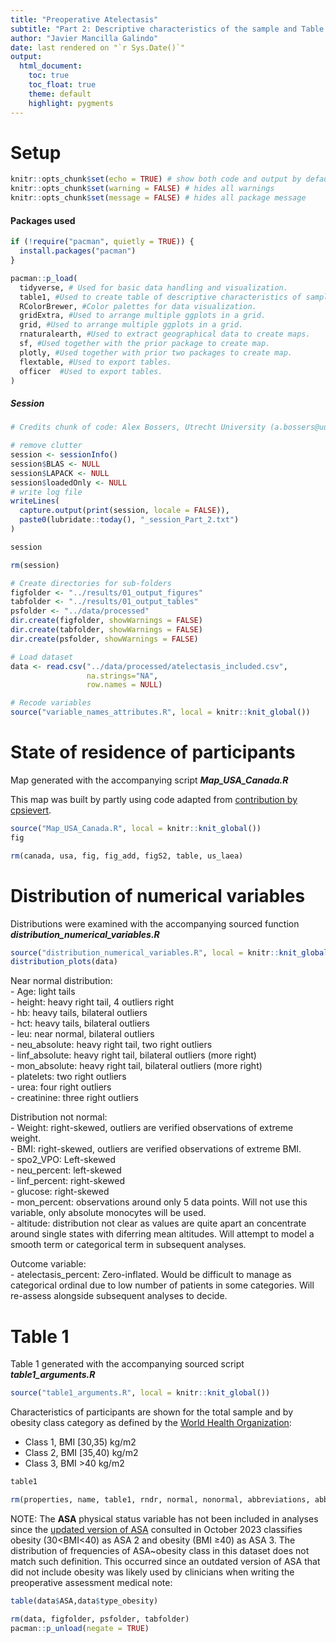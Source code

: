 ```yaml
---
title: "Preoperative Atelectasis"
subtitle: "Part 2: Descriptive characteristics of the sample and Table 1"
author: "Javier Mancilla Galindo"
date: last rendered on "`r Sys.Date()`"
output: 
  html_document:
    toc: true
    toc_float: true
    theme: default
    highlight: pygments
---
```


# Setup 
```r
knitr::opts_chunk$set(echo = TRUE) # show both code and output by default
knitr::opts_chunk$set(warning = FALSE) # hides all warnings
knitr::opts_chunk$set(message = FALSE) # hides all package message
```

#### Packages used   
```r
if (!require("pacman", quietly = TRUE)) {
  install.packages("pacman")
}

pacman::p_load(
  tidyverse, # Used for basic data handling and visualization.
  table1, #Used to create table of descriptive characteristics of sample.
  RColorBrewer, #Color palettes for data visualization. 
  gridExtra, #Used to arrange multiple ggplots in a grid.  
  grid, #Used to arrange multiple ggplots in a grid.
  rnaturalearth, #Used to extract geographical data to create maps. 
  sf, #Used together with the prior package to create map. 
  plotly, #Used together with prior two packages to create map.  
  flextable, #Used to export tables.  
  officer  #Used to export tables.
)
```

##### Session   
```r
# Credits chunk of code: Alex Bossers, Utrecht University (a.bossers@uu.nl)

# remove clutter
session <- sessionInfo()
session$BLAS <- NULL
session$LAPACK <- NULL
session$loadedOnly <- NULL
# write log file
writeLines(
  capture.output(print(session, locale = FALSE)),
  paste0(lubridate::today(), "_session_Part_2.txt")
)

session
```

```r
rm(session)
```

```r
# Create directories for sub-folders 
figfolder <- "../results/01_output_figures"
tabfolder <- "../results/01_output_tables"
psfolder <- "../data/processed"
dir.create(figfolder, showWarnings = FALSE)
dir.create(tabfolder, showWarnings = FALSE)
dir.create(psfolder, showWarnings = FALSE)
```


```r
# Load dataset  
data <- read.csv("../data/processed/atelectasis_included.csv",
                 na.strings="NA", 
                 row.names = NULL)
```

```r
# Recode variables 
source("variable_names_attributes.R", local = knitr::knit_global())
```

# State of residence of participants  

Map generated with the accompanying script ***Map_USA_Canada.R***

This map was built by partly using code adapted from [contribution by cpsievert](https://community.rstudio.com/t/combining-usa-canada-specific-province-with-plotly-plot-geo-or-ggplot2/12375).

```r
source("Map_USA_Canada.R", local = knitr::knit_global())
fig
```

```r
rm(canada, usa, fig, fig_add, figS2, table, us_laea)
```


# Distribution of numerical variables    

Distributions were examined with the accompanying sourced function      ***distribution_numerical_variables.R***      
```r
source("distribution_numerical_variables.R", local = knitr::knit_global())
distribution_plots(data)
```

Near normal distribution:  
- Age: light tails  
- height: heavy right tail, 4 outliers right  
- hb: heavy tails, bilateral outliers    
- hct: heavy tails, bilateral outliers  
- leu: near normal, bilateral outliers  
- neu_absolute: heavy right tail, two right outliers  
- linf_absolute: heavy right tail, bilateral outliers (more right)     
- mon_absolute: heavy right tail, bilateral outliers (more right)   
- platelets: two right outliers   
- urea: four right outliers  
- creatinine: three right outliers  


Distribution not normal:  
- Weight: right-skewed, outliers are verified observations of extreme weight.   
- BMI: right-skewed, outliers are verified observations of extreme BMI.  
- spo2_VPO: Left-skewed   
- neu_percent: left-skewed  
- linf_percent: right-skewed  
- glucose: right-skewed  
- mon_percent: observations around only 5 data points. Will not use this variable, only absolute monocytes will be used.     
- altitude: distribution not clear as values are quite apart an concentrate around single states with diferring mean altitudes. Will attempt to model a smooth term or categorical term in subsequent analyses.         

Outcome variable:  
- atelectasis_percent: Zero-inflated. Would be difficult to manage as categorical ordinal due to low number of patients in some categories. Will re-assess alongside subsequent analyses to decide.   


# Table 1   
Table 1 generated with the accompanying sourced script ***table1_arguments.R***    
```r
source("table1_arguments.R", local = knitr::knit_global())
```

Characteristics of participants are shown for the total sample and by obesity class category as defined by the [World Health Organization](https://www.who.int/europe/news-room/fact-sheets/item/a-healthy-lifestyle---who-recommendations):   

- Class 1, BMI [30,35) kg/m2    
- Class 2, BMI [35,40) kg/m2     
- Class 3, BMI >40 kg/m2     

```r
table1
```

```r
rm(properties, name, table1, rndr, normal, nonormal, abbreviations, abbreviations_stats)
```


NOTE: The **ASA** physical status variable has not been included in analyses since the [updated version of ASA](https://www.asahq.org/standards-and-practice-parameters/statement-on-asa-physical-status-classification-system) consulted in October 2023 classifies obesity (30<BMI<40) as ASA 2 and obesity (BMI ≥40) as ASA 3. The distribution of frequencies of ASA~obesity class in this dataset does not match such definition. This occurred since an outdated version of ASA that did not include obesity was likely used by clinicians when writing the preoperative assessment medical note:   

```r
table(data$ASA,data$type_obesity)
```

```r
rm(data, figfolder, psfolder, tabfolder)
pacman::p_unload(negate = TRUE)
```
